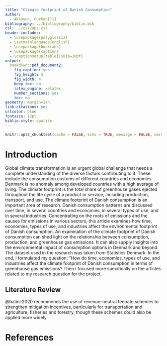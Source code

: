 ```yaml
---
title: "Climate footprint of Danish Consumption"
author: 
  - Akkoyun, Furkan[^1]
bibliography: ../bibliography/biblio.bib
csl: ../csl/apa.csl
header-includes:
  - \usepackage{polyglossia}
  - \setmainlanguage{english}
  - \usepackage{booktabs}
  - \usepackage{caption} 
  - \captionsetup[table]{skip=10pt}
output:
  bookdown::pdf_document2:
    fig_caption: yes
    fig_height: 3
    fig_width: 4
    keep_tex: no
    latex_engine: xelatex
    number_sections: yes
    toc: no
geometry: margin=1in
link-citations: yes
urlcolor: blue
fontsize: 12pt
biblio-style: apalike
---
```

```r
knitr::opts_chunk$set(cache = FALSE, echo = TRUE, message = FALSE, warning = FALSE)
```

<!-- ======================================================================= -->
<!-- ============================== FOOTNOTES ============================== -->
<!-- ======================================================================= -->
[^1]: 20080377, [Github Repo](https://github.com/furkanakkoyunn/20080377)


# Introduction

Global climate transformation is an urgent global challenge that needs a complete understanding of the diverse factors contributing to it. These include the consumption customs of different countries and economies. Denmark is no anomaly among developed countries with a high average of living. The climate footprint is the total share of greenhouse gases ejected throughout the life cycle of a product or service, including production, transport, and use. The climate footprint of Danish consumption is an important area of research. Danish consumption patterns are discussed over time, in several countries and economies, in several types of use, and in several industries. Concentrating on the roots of emissions and the causes for emissions in various sectors, this article examines how time, economies, types of use, and industries affect the environmental footprint of Danish consumption. An examination of the climate footprint of Danish consumption can shed light on the relationship between consumption, production, and greenhouse gas emissions. It can also supply insights into the environmental impact of consumption options in Denmark and beyond. The dataset used in the research was taken from Statistics Denmark. In the end, I formulated my question: "How do time, economies, types of use, and industries affect the climate footprint of Danish consumption in terms of greenhouse gas emissions? Then I focused more specifically on the articles related to my research question for the project.

## Literature Review

@batini:2020 recommends the use of revenue-neutral feebate schemes to strengthen mitigation incentives, particularly for transportation and agriculture, fisheries and forestry, though these schemes could also be applied more widely. 

\newpage
# References {#references}
<div id="refs"></div>

